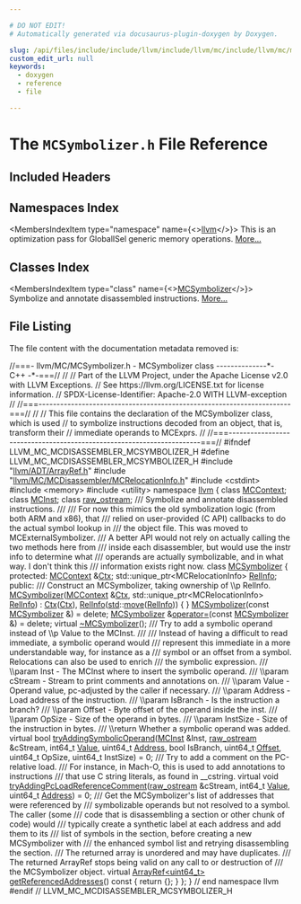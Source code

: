 ```yaml
---

# DO NOT EDIT!
# Automatically generated via docusaurus-plugin-doxygen by Doxygen.

slug: /api/files/include/include/llvm/include/llvm/mc/include/llvm/mc/mcdisassembler/mcsymbolizer-h
custom_edit_url: null
keywords:
  - doxygen
  - reference
  - file

---
```





# The `MCSymbolizer.h` File Reference

<DoxygenPage pluginConfig={pluginConfig}>



## Included Headers

<IncludesList>
<IncludesListItem
  filePath="llvm/ADT/ArrayRef.h"
  permalink="/docs/api/files/include/include/llvm/include/llvm/adt/arrayref-h"
  isLocal="true" />
<IncludesListItem
  filePath="llvm/MC/MCDisassembler/MCRelocationInfo.h"
  permalink="/docs/api/files/include/include/llvm/include/llvm/mc/include/llvm/mc/mcdisassembler/mcrelocationinfo-h"
  isLocal="true" />
<IncludesListItem
  filePath="cstdint"
  permalink=""
  isLocal="false" />
<IncludesListItem
  filePath="memory"
  permalink=""
  isLocal="false" />
<IncludesListItem
  filePath="utility"
  permalink=""
  isLocal="false" />
</IncludesList>

## Namespaces Index

<MembersIndex>

<MembersIndexItem
  type="namespace"
  name={<><a href="/docs/api/namespaces/llvm">llvm</a></>}>
This is an optimization pass for GlobalISel generic memory operations. <a href="/docs/api/namespaces/llvm/#details">More...</a>
</MembersIndexItem>

</MembersIndex>

## Classes Index

<MembersIndex>

<MembersIndexItem
  type="class"
  name={<><a href="/docs/api/classes/llvm/mcsymbolizer">MCSymbolizer</a></>}>
Symbolize and annotate disassembled instructions. <a href="/docs/api/classes/llvm/mcsymbolizer/#details">More...</a>
</MembersIndexItem>

</MembersIndex>


## File Listing

The file content with the documentation metadata removed is:

<ProgramListing>

<Link id="l00001" /><CodeLine lineNumber="1"><Highlight kind="comment">//===- llvm/MC/MCSymbolizer.h - MCSymbolizer class --------------&#42;- C++ -&#42;-===//</Highlight><Highlight kind="normal"></Highlight></CodeLine>
<Link id="l00002" /><CodeLine lineNumber="2"><Highlight kind="normal"></Highlight><Highlight kind="comment">//</Highlight><Highlight kind="normal"></Highlight></CodeLine>
<Link id="l00003" /><CodeLine lineNumber="3"><Highlight kind="normal"></Highlight><Highlight kind="comment">// Part of the LLVM Project, under the Apache License v2.0 with LLVM Exceptions.</Highlight><Highlight kind="normal"></Highlight></CodeLine>
<Link id="l00004" /><CodeLine lineNumber="4"><Highlight kind="normal"></Highlight><Highlight kind="comment">// See https://llvm.org/LICENSE.txt for license information.</Highlight><Highlight kind="normal"></Highlight></CodeLine>
<Link id="l00005" /><CodeLine lineNumber="5"><Highlight kind="normal"></Highlight><Highlight kind="comment">// SPDX-License-Identifier: Apache-2.0 WITH LLVM-exception</Highlight><Highlight kind="normal"></Highlight></CodeLine>
<Link id="l00006" /><CodeLine lineNumber="6"><Highlight kind="normal"></Highlight><Highlight kind="comment">//</Highlight><Highlight kind="normal"></Highlight></CodeLine>
<Link id="l00007" /><CodeLine lineNumber="7"><Highlight kind="normal"></Highlight><Highlight kind="comment">//===----------------------------------------------------------------------===//</Highlight><Highlight kind="normal"></Highlight></CodeLine>
<Link id="l00008" /><CodeLine lineNumber="8"><Highlight kind="normal"></Highlight><Highlight kind="comment">//</Highlight><Highlight kind="normal"></Highlight></CodeLine>
<Link id="l00009" /><CodeLine lineNumber="9"><Highlight kind="normal"></Highlight><Highlight kind="comment">// This file contains the declaration of the MCSymbolizer class, which is used</Highlight><Highlight kind="normal"></Highlight></CodeLine>
<Link id="l00010" /><CodeLine lineNumber="10"><Highlight kind="normal"></Highlight><Highlight kind="comment">// to symbolize instructions decoded from an object, that is, transform their</Highlight><Highlight kind="normal"></Highlight></CodeLine>
<Link id="l00011" /><CodeLine lineNumber="11"><Highlight kind="normal"></Highlight><Highlight kind="comment">// immediate operands to MCExprs.</Highlight><Highlight kind="normal"></Highlight></CodeLine>
<Link id="l00012" /><CodeLine lineNumber="12"><Highlight kind="normal"></Highlight><Highlight kind="comment">//</Highlight><Highlight kind="normal"></Highlight></CodeLine>
<Link id="l00013" /><CodeLine lineNumber="13"><Highlight kind="normal"></Highlight><Highlight kind="comment">//===----------------------------------------------------------------------===//</Highlight><Highlight kind="normal"></Highlight></CodeLine>
<Link id="l00014" /><CodeLine lineNumber="14"><Highlight kind="normal"></Highlight></CodeLine>
<Link id="l00015" /><CodeLine lineNumber="15"><Highlight kind="normal"></Highlight><Highlight kind="preprocessor">#ifndef LLVM&#95;MC&#95;MCDISASSEMBLER&#95;MCSYMBOLIZER&#95;H</Highlight><Highlight kind="normal"></Highlight></CodeLine>
<Link id="l00016" /><CodeLine lineNumber="16"><Highlight kind="normal"></Highlight><Highlight kind="preprocessor">#define LLVM&#95;MC&#95;MCDISASSEMBLER&#95;MCSYMBOLIZER&#95;H</Highlight><Highlight kind="normal"></Highlight></CodeLine>
<Link id="l00017" /><CodeLine lineNumber="17"><Highlight kind="normal"></Highlight></CodeLine>
<Link id="l00018" /><CodeLine lineNumber="18"><Highlight kind="normal"></Highlight><Highlight kind="preprocessor">#include &quot;<a href="/docs/api/files/include/include/llvm/include/llvm/adt/arrayref-h">llvm/ADT/ArrayRef.h</a>&quot;</Highlight><Highlight kind="normal"></Highlight></CodeLine>
<Link id="l00019" /><CodeLine lineNumber="19"><Highlight kind="normal"></Highlight><Highlight kind="preprocessor">#include &quot;<a href="/docs/api/files/include/include/llvm/include/llvm/mc/include/llvm/mc/mcdisassembler/mcrelocationinfo-h">llvm/MC/MCDisassembler/MCRelocationInfo.h</a>&quot;</Highlight><Highlight kind="normal"></Highlight></CodeLine>
<Link id="l00020" /><CodeLine lineNumber="20"><Highlight kind="normal"></Highlight><Highlight kind="preprocessor">#include &lt;cstdint&gt;</Highlight><Highlight kind="normal"></Highlight></CodeLine>
<Link id="l00021" /><CodeLine lineNumber="21"><Highlight kind="normal"></Highlight><Highlight kind="preprocessor">#include &lt;memory&gt;</Highlight><Highlight kind="normal"></Highlight></CodeLine>
<Link id="l00022" /><CodeLine lineNumber="22"><Highlight kind="normal"></Highlight><Highlight kind="preprocessor">#include &lt;utility&gt;</Highlight><Highlight kind="normal"></Highlight></CodeLine>
<Link id="l00023" /><CodeLine lineNumber="23"><Highlight kind="normal"></Highlight></CodeLine>
<Link id="l00024" /><CodeLine lineNumber="24"><Highlight kind="normal"></Highlight><Highlight kind="keyword">namespace </Highlight><Highlight kind="normal"><a href="/docs/api/namespaces/llvm">llvm</a> &#123;</Highlight></CodeLine>
<Link id="l00025" /><CodeLine lineNumber="25"><Highlight kind="normal"></Highlight></CodeLine>
<Link id="l00026" /><CodeLine lineNumber="26"><Highlight kind="normal"></Highlight><Highlight kind="keyword">class </Highlight><Highlight kind="normal"><a href="/docs/api/classes/llvm/mccontext">MCContext</a>;</Highlight></CodeLine>
<Link id="l00027" /><CodeLine lineNumber="27"><Highlight kind="normal"></Highlight><Highlight kind="keyword">class </Highlight><Highlight kind="normal"><a href="/docs/api/classes/llvm/mcinst">MCInst</a>;</Highlight></CodeLine>
<Link id="l00028" /><CodeLine lineNumber="28"><Highlight kind="normal"></Highlight><Highlight kind="keyword">class </Highlight><Highlight kind="normal"><a href="/docs/api/classes/llvm/raw-ostream">raw&#95;ostream</a>;</Highlight></CodeLine>
<Link id="l00029" /><CodeLine lineNumber="29"><Highlight kind="normal"></Highlight><Highlight kind="comment"></Highlight></CodeLine>
<Link id="l00030" /><CodeLine lineNumber="30"><Highlight kind="comment">/// Symbolize and annotate disassembled instructions.</Highlight></CodeLine>
<Link id="l00031" /><CodeLine lineNumber="31"><Highlight kind="comment">///</Highlight></CodeLine>
<Link id="l00032" /><CodeLine lineNumber="32"><Highlight kind="comment">/// For now this mimics the old symbolization logic (from both ARM and x86), that</Highlight></CodeLine>
<Link id="l00033" /><CodeLine lineNumber="33"><Highlight kind="comment">/// relied on user-provided (C API) callbacks to do the actual symbol lookup in</Highlight></CodeLine>
<Link id="l00034" /><CodeLine lineNumber="34"><Highlight kind="comment">/// the object file. This was moved to MCExternalSymbolizer.</Highlight></CodeLine>
<Link id="l00035" /><CodeLine lineNumber="35"><Highlight kind="comment">/// A better API would not rely on actually calling the two methods here from</Highlight></CodeLine>
<Link id="l00036" /><CodeLine lineNumber="36"><Highlight kind="comment">/// inside each disassembler, but would use the instr info to determine what</Highlight></CodeLine>
<Link id="l00037" /><CodeLine lineNumber="37"><Highlight kind="comment">/// operands are actually symbolizable, and in what way. I don&#39;t think this</Highlight></CodeLine>
<Link id="l00038" /><CodeLine lineNumber="38"><Highlight kind="comment">/// information exists right now.</Highlight><Highlight kind="normal"></Highlight></CodeLine>
<Link id="l00039" /><CodeLine lineNumber="39" lineLink="/docs/api/classes/llvm/mcsymbolizer"><Highlight kind="normal"></Highlight><Highlight kind="keyword">class </Highlight><Highlight kind="normal"><a href="/docs/api/classes/llvm/mcsymbolizer/#a00aa95cc168a100bdcaed4030479a064">MCSymbolizer</a> &#123;</Highlight></CodeLine>
<Link id="l00040" /><CodeLine lineNumber="40"><Highlight kind="normal"></Highlight><Highlight kind="keyword">protected</Highlight><Highlight kind="normal">:</Highlight></CodeLine>
<Link id="l00041" /><CodeLine lineNumber="41" lineLink="/docs/api/classes/llvm/mcsymbolizer/#ae7ae949c9f9c53c3e6e8c29799753c01"><Highlight kind="normal">  <a href="/docs/api/classes/llvm/mccontext">MCContext</a> &amp;<a href="/docs/api/classes/llvm/mcsymbolizer/#ae7ae949c9f9c53c3e6e8c29799753c01">Ctx</a>;</Highlight></CodeLine>
<Link id="l00042" /><CodeLine lineNumber="42" lineLink="/docs/api/classes/llvm/mcsymbolizer/#a65399cf3fad4593f48477a0962ddd074"><Highlight kind="normal">  std::unique&#95;ptr&lt;MCRelocationInfo&gt; <a href="/docs/api/classes/llvm/mcsymbolizer/#a65399cf3fad4593f48477a0962ddd074">RelInfo</a>;</Highlight></CodeLine>
<Link id="l00043" /><CodeLine lineNumber="43"><Highlight kind="normal"></Highlight></CodeLine>
<Link id="l00044" /><CodeLine lineNumber="44"><Highlight kind="normal"></Highlight><Highlight kind="keyword">public</Highlight><Highlight kind="normal">:</Highlight><Highlight kind="comment"></Highlight></CodeLine>
<Link id="l00045" /><CodeLine lineNumber="45"><Highlight kind="comment">  /// Construct an MCSymbolizer, taking ownership of \\p RelInfo.</Highlight><Highlight kind="normal"></Highlight></CodeLine>
<Link id="l00046" /><CodeLine lineNumber="46" lineLink="/docs/api/classes/llvm/mcsymbolizer/#a00aa95cc168a100bdcaed4030479a064"><Highlight kind="normal">  <a href="/docs/api/classes/llvm/mcsymbolizer/#a00aa95cc168a100bdcaed4030479a064">MCSymbolizer</a>(<a href="/docs/api/classes/llvm/mccontext">MCContext</a> &amp;<a href="/docs/api/classes/llvm/mcsymbolizer/#ae7ae949c9f9c53c3e6e8c29799753c01">Ctx</a>, std::unique&#95;ptr&lt;MCRelocationInfo&gt; <a href="/docs/api/classes/llvm/mcsymbolizer/#a65399cf3fad4593f48477a0962ddd074">RelInfo</a>)</Highlight></CodeLine>
<Link id="l00047" /><CodeLine lineNumber="47"><Highlight kind="normal">    : <a href="/docs/api/classes/llvm/mcsymbolizer/#ae7ae949c9f9c53c3e6e8c29799753c01">Ctx</a>(<a href="/docs/api/classes/llvm/mcsymbolizer/#ae7ae949c9f9c53c3e6e8c29799753c01">Ctx</a>), <a href="/docs/api/classes/llvm/mcsymbolizer/#a65399cf3fad4593f48477a0962ddd074">RelInfo</a>(<a href="/docs/api/namespaces/std">std</a>::<a href="/docs/api/namespaces/llvm/#abfc9c7ecf70f66901e439f7c04ef3dbb">move</a>(<a href="/docs/api/classes/llvm/mcsymbolizer/#a65399cf3fad4593f48477a0962ddd074">RelInfo</a>)) &#123;</Highlight></CodeLine>
<Link id="l00048" /><CodeLine lineNumber="48"><Highlight kind="normal">  &#125;</Highlight></CodeLine>
<Link id="l00049" /><CodeLine lineNumber="49"><Highlight kind="normal"></Highlight></CodeLine>
<Link id="l00050" /><CodeLine lineNumber="50" lineLink="/docs/api/classes/llvm/mcsymbolizer/#ab4d3568a8e152aea7d097968b7795928"><Highlight kind="normal">  <a href="/docs/api/classes/llvm/mcsymbolizer/#ab4d3568a8e152aea7d097968b7795928">MCSymbolizer</a>(</Highlight><Highlight kind="keyword">const</Highlight><Highlight kind="normal"> <a href="/docs/api/classes/llvm/mcsymbolizer/#a00aa95cc168a100bdcaed4030479a064">MCSymbolizer</a> &amp;) = </Highlight><Highlight kind="keyword">delete</Highlight><Highlight kind="normal">;</Highlight></CodeLine>
<Link id="l00051" /><CodeLine lineNumber="51" lineLink="/docs/api/classes/llvm/mcsymbolizer/#a9602b13c6a3bcda6ee076454b38aef94"><Highlight kind="normal">  <a href="/docs/api/classes/llvm/mcsymbolizer/#a00aa95cc168a100bdcaed4030479a064">MCSymbolizer</a> &amp;<a href="/docs/api/classes/llvm/mcsymbolizer/#a9602b13c6a3bcda6ee076454b38aef94">operator=</a>(</Highlight><Highlight kind="keyword">const</Highlight><Highlight kind="normal"> <a href="/docs/api/classes/llvm/mcsymbolizer/#a00aa95cc168a100bdcaed4030479a064">MCSymbolizer</a> &amp;) = </Highlight><Highlight kind="keyword">delete</Highlight><Highlight kind="normal">;</Highlight></CodeLine>
<Link id="l00052" /><CodeLine lineNumber="52" lineLink="/docs/api/classes/llvm/mcsymbolizer/#aa3aed29e95874a781030e7041069fdd6"><Highlight kind="normal">  </Highlight><Highlight kind="keyword">virtual</Highlight><Highlight kind="normal"> <a href="/docs/api/classes/llvm/mcsymbolizer/#aa3aed29e95874a781030e7041069fdd6">~MCSymbolizer</a>();</Highlight></CodeLine>
<Link id="l00053" /><CodeLine lineNumber="53"><Highlight kind="normal"></Highlight><Highlight kind="comment"></Highlight></CodeLine>
<Link id="l00054" /><CodeLine lineNumber="54"><Highlight kind="comment">  /// Try to add a symbolic operand instead of \\p Value to the MCInst.</Highlight></CodeLine>
<Link id="l00055" /><CodeLine lineNumber="55"><Highlight kind="comment">  ///</Highlight></CodeLine>
<Link id="l00056" /><CodeLine lineNumber="56"><Highlight kind="comment">  /// Instead of having a difficult to read immediate, a symbolic operand would</Highlight></CodeLine>
<Link id="l00057" /><CodeLine lineNumber="57"><Highlight kind="comment">  /// represent this immediate in a more understandable way, for instance as a</Highlight></CodeLine>
<Link id="l00058" /><CodeLine lineNumber="58"><Highlight kind="comment">  /// symbol or an offset from a symbol. Relocations can also be used to enrich</Highlight></CodeLine>
<Link id="l00059" /><CodeLine lineNumber="59"><Highlight kind="comment">  /// the symbolic expression.</Highlight></CodeLine>
<Link id="l00060" /><CodeLine lineNumber="60"><Highlight kind="comment">  /// \\param Inst      - The MCInst where to insert the symbolic operand.</Highlight></CodeLine>
<Link id="l00061" /><CodeLine lineNumber="61"><Highlight kind="comment">  /// \\param cStream   - Stream to print comments and annotations on.</Highlight></CodeLine>
<Link id="l00062" /><CodeLine lineNumber="62"><Highlight kind="comment">  /// \\param Value     - Operand value, pc-adjusted by the caller if necessary.</Highlight></CodeLine>
<Link id="l00063" /><CodeLine lineNumber="63"><Highlight kind="comment">  /// \\param Address   - Load address of the instruction.</Highlight></CodeLine>
<Link id="l00064" /><CodeLine lineNumber="64"><Highlight kind="comment">  /// \\param IsBranch  - Is the instruction a branch?</Highlight></CodeLine>
<Link id="l00065" /><CodeLine lineNumber="65"><Highlight kind="comment">  /// \\param Offset    - Byte offset of the operand inside the inst.</Highlight></CodeLine>
<Link id="l00066" /><CodeLine lineNumber="66"><Highlight kind="comment">  /// \\param OpSize    - Size of the operand in bytes.</Highlight></CodeLine>
<Link id="l00067" /><CodeLine lineNumber="67"><Highlight kind="comment">  /// \\param InstSize  - Size of the instruction in bytes.</Highlight></CodeLine>
<Link id="l00068" /><CodeLine lineNumber="68"><Highlight kind="comment">  /// \\return Whether a symbolic operand was added.</Highlight><Highlight kind="normal"></Highlight></CodeLine>
<Link id="l00069" /><CodeLine lineNumber="69" lineLink="/docs/api/classes/llvm/mcsymbolizer/#adac4188cce487f7706a299575df4f684"><Highlight kind="normal">  </Highlight><Highlight kind="keyword">virtual</Highlight><Highlight kind="normal"> </Highlight><Highlight kind="keywordtype">bool</Highlight><Highlight kind="normal"> <a href="/docs/api/classes/llvm/mcsymbolizer/#adac4188cce487f7706a299575df4f684">tryAddingSymbolicOperand</a>(<a href="/docs/api/classes/llvm/mcinst">MCInst</a> &amp;Inst, <a href="/docs/api/classes/llvm/raw-ostream">raw&#95;ostream</a> &amp;cStream,</Highlight></CodeLine>
<Link id="l00070" /><CodeLine lineNumber="70"><Highlight kind="normal">                                        int64&#95;t <a href="/docs/api/classes/llvm/value">Value</a>, uint64&#95;t <a href="/docs/api/namespaces/llvm/#a8e02bbea14c70bab55fbc1384e1472d9add7bf230fde8d4836917806aff6a6b27">Address</a>,</Highlight></CodeLine>
<Link id="l00071" /><CodeLine lineNumber="71"><Highlight kind="normal">                                        </Highlight><Highlight kind="keywordtype">bool</Highlight><Highlight kind="normal"> IsBranch, uint64&#95;t <a href="/docs/api/namespaces/llvm/#a05f5b9a11bdcc5feba62899f95dcf878a3134224cba2545bc57954d3b072aebb4">Offset</a>,</Highlight></CodeLine>
<Link id="l00072" /><CodeLine lineNumber="72"><Highlight kind="normal">                                        uint64&#95;t OpSize, uint64&#95;t InstSize) = 0;</Highlight></CodeLine>
<Link id="l00073" /><CodeLine lineNumber="73"><Highlight kind="normal"></Highlight><Highlight kind="comment"></Highlight></CodeLine>
<Link id="l00074" /><CodeLine lineNumber="74"><Highlight kind="comment">  /// Try to add a comment on the PC-relative load.</Highlight></CodeLine>
<Link id="l00075" /><CodeLine lineNumber="75"><Highlight kind="comment">  /// For instance, in Mach-O, this is used to add annotations to instructions</Highlight></CodeLine>
<Link id="l00076" /><CodeLine lineNumber="76"><Highlight kind="comment">  /// that use C string literals, as found in &#95;&#95;cstring.</Highlight><Highlight kind="normal"></Highlight></CodeLine>
<Link id="l00077" /><CodeLine lineNumber="77" lineLink="/docs/api/classes/llvm/mcsymbolizer/#aa88d2b02364ed21ffd55212185593c30"><Highlight kind="normal">  </Highlight><Highlight kind="keyword">virtual</Highlight><Highlight kind="normal"> </Highlight><Highlight kind="keywordtype">void</Highlight><Highlight kind="normal"> <a href="/docs/api/classes/llvm/mcsymbolizer/#aa88d2b02364ed21ffd55212185593c30">tryAddingPcLoadReferenceComment</a>(<a href="/docs/api/classes/llvm/raw-ostream">raw&#95;ostream</a> &amp;cStream,</Highlight></CodeLine>
<Link id="l00078" /><CodeLine lineNumber="78"><Highlight kind="normal">                                               int64&#95;t <a href="/docs/api/classes/llvm/value">Value</a>,</Highlight></CodeLine>
<Link id="l00079" /><CodeLine lineNumber="79"><Highlight kind="normal">                                               uint64&#95;t <a href="/docs/api/namespaces/llvm/#a8e02bbea14c70bab55fbc1384e1472d9add7bf230fde8d4836917806aff6a6b27">Address</a>) = 0;</Highlight></CodeLine>
<Link id="l00080" /><CodeLine lineNumber="80"><Highlight kind="normal"></Highlight><Highlight kind="comment"></Highlight></CodeLine>
<Link id="l00081" /><CodeLine lineNumber="81"><Highlight kind="comment">  /// Get the MCSymbolizer&#39;s list of addresses that were referenced by</Highlight></CodeLine>
<Link id="l00082" /><CodeLine lineNumber="82"><Highlight kind="comment">  /// symbolizable operands but not resolved to a symbol. The caller (some</Highlight></CodeLine>
<Link id="l00083" /><CodeLine lineNumber="83"><Highlight kind="comment">  /// code that is disassembling a section or other chunk of code) would</Highlight></CodeLine>
<Link id="l00084" /><CodeLine lineNumber="84"><Highlight kind="comment">  /// typically create a synthetic label at each address and add them to its</Highlight></CodeLine>
<Link id="l00085" /><CodeLine lineNumber="85"><Highlight kind="comment">  /// list of symbols in the section, before creating a new MCSymbolizer with</Highlight></CodeLine>
<Link id="l00086" /><CodeLine lineNumber="86"><Highlight kind="comment">  /// the enhanced symbol list and retrying disassembling the section.</Highlight></CodeLine>
<Link id="l00087" /><CodeLine lineNumber="87"><Highlight kind="comment">  /// The returned array is unordered and may have duplicates.</Highlight></CodeLine>
<Link id="l00088" /><CodeLine lineNumber="88"><Highlight kind="comment">  /// The returned ArrayRef stops being valid on any call to or destruction of</Highlight></CodeLine>
<Link id="l00089" /><CodeLine lineNumber="89"><Highlight kind="comment">  /// the MCSymbolizer object.</Highlight><Highlight kind="normal"></Highlight></CodeLine>
<Link id="l00090" /><CodeLine lineNumber="90" lineLink="/docs/api/classes/llvm/mcsymbolizer/#aff22a92530c025154e8c3aa07d887b2c"><Highlight kind="normal">  </Highlight><Highlight kind="keyword">virtual</Highlight><Highlight kind="normal"> <a href="/docs/api/classes/llvm/arrayref">ArrayRef&lt;uint64&#95;t&gt;</a> <a href="/docs/api/classes/llvm/mcsymbolizer/#aff22a92530c025154e8c3aa07d887b2c">getReferencedAddresses</a>()</Highlight><Highlight kind="keyword"> const </Highlight><Highlight kind="normal">&#123; </Highlight><Highlight kind="keywordflow">return</Highlight><Highlight kind="normal"> &#123;&#125;; &#125;</Highlight></CodeLine>
<Link id="l00091" /><CodeLine lineNumber="91"><Highlight kind="normal">&#125;;</Highlight></CodeLine>
<Link id="l00092" /><CodeLine lineNumber="92"><Highlight kind="normal"></Highlight></CodeLine>
<Link id="l00093" /><CodeLine lineNumber="93"><Highlight kind="normal">&#125; </Highlight><Highlight kind="comment">// end namespace llvm</Highlight><Highlight kind="normal"></Highlight></CodeLine>
<Link id="l00094" /><CodeLine lineNumber="94"><Highlight kind="normal"></Highlight></CodeLine>
<Link id="l00095" /><CodeLine lineNumber="95"><Highlight kind="normal"></Highlight><Highlight kind="preprocessor">#endif </Highlight><Highlight kind="comment">// LLVM&#95;MC&#95;MCDISASSEMBLER&#95;MCSYMBOLIZER&#95;H</Highlight><Highlight kind="normal"></Highlight></CodeLine>

</ProgramListing>

</DoxygenPage>
